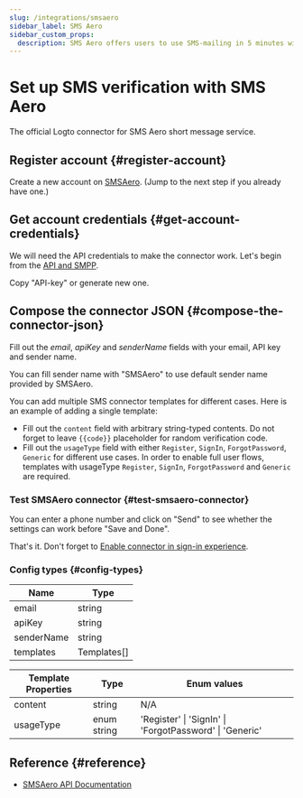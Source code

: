 ```yaml
---
slug: /integrations/smsaero
sidebar_label: SMS Aero
sidebar_custom_props:
  description: SMS Aero offers users to use SMS-mailing in 5 minutes without viewing the contract. Developers are offered a convenient API with accessible classes and 24x7 chat support.
---
```



# Set up SMS verification with SMS Aero

The official Logto connector for SMS Aero short message service.

<GuideTip />

## Register account \{#register-account}

Create a new account on [SMSAero](https://smsaero.ru/). (Jump to the next step if you already have one.)

## Get account credentials \{#get-account-credentials}

We will need the API credentials to make the connector work. Let's begin from
the [API and SMPP](https://smsaero.ru/cabinet/settings/apikey/).

Copy "API-key" or generate new one.

## Compose the connector JSON \{#compose-the-connector-json}

Fill out the _email_, _apiKey_ and _senderName_ fields with your email, API key and sender name.

You can fill sender name with "SMSAero" to use default sender name provided by SMSAero.

You can add multiple SMS connector templates for different cases. Here is an example of adding a single template:

- Fill out the `content` field with arbitrary string-typed contents. Do not forget to leave `{{code}}` placeholder for
  random verification code.
- Fill out the `usageType` field with either `Register`, `SignIn`, `ForgotPassword`, `Generic` for different use cases.
  In order to enable full user flows, templates with usageType `Register`, `SignIn`, `ForgotPassword` and `Generic` are
  required.

### Test SMSAero connector \{#test-smsaero-connector}

You can enter a phone number and click on "Send" to see whether the settings can work before "Save and Done".

That's it. Don't forget
to [Enable connector in sign-in experience](/connectors/sms-connectors/#enable-phone-number-sign-up-or-sign-in).

### Config types \{#config-types}

| Name       | Type        |
| ---------- | ----------- |
| email      | string      |
| apiKey     | string      |
| senderName | string      |
| templates  | Templates[] |

| Template Properties | Type        | Enum values                                             |
| ------------------- | ----------- | ------------------------------------------------------- |
| content             | string      | N/A                                                     |
| usageType           | enum string | 'Register' \| 'SignIn' \| 'ForgotPassword' \| 'Generic' |

## Reference \{#reference}

- [SMSAero API Documentation](https://smsaero.ru/integration/documentation/api/)
